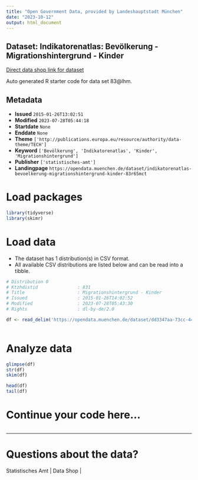 ```yaml
---
title: "Open Government Data, provided by Landeshauptstadt München"
date: "2023-10-12"
output: html_document
---
```


## Dataset: Indikatorenatlas: Bevölkerung - Migrationshintergrund - Kinder

[Direct data shop link for dataset](https://opendata.muenchen.de/dataset/indikatorenatlas-bevoelkerung-migrationshintergrund-kinder-83r65mct)

Auto generated R starter code for data set 83@lhm.

## Metadata

- **Issued** `2015-01-26T13:02:51`
- **Modified** `2023-07-28T05:44:18`
- **Startdate** `None`
- **Enddate** `None`
- **Theme** `['http://publications.europa.eu/resource/authority/data-theme/TECH']`
- **Keyword** `['Bevölkerung', 'Indikatorenatlas', 'Kinder', 'Migrationshintergrund']`
- **Publisher** `['statistisches-amt']`
- **Landingpage** `https://opendata.muenchen.de/dataset/indikatorenatlas-bevoelkerung-migrationshintergrund-kinder-83r65mct`


# Load packages

```r

library(tidyverse)
library(skimr)

```

# Load data

-   The dataset has 1 distribution(s) in CSV format.
-   All available CSV distributions are listed below and can be read into a tibble.

```r

# Distribution 0
# Ktzhdistid               : 831
# Title                    : Migrationshintergrund - Kinder
# Issued                   : 2015-01-26T14:02:52
# Modified                 : 2023-07-28T05:43:30
# Rights                   : dl-by-de/2.0

df <- read_delim('https://opendata.muenchen.de/dataset/dd3347aa-73cc-444e-bafa-6530272a7146/resource/ea396629-1814-4465-b711-3658c213dc4a/download/indikat_bevoelkerung_migrationshintergrund_kinder_240723.csv')



```

# Analyze data

```r

glimpse(df)
str(df)
skim(df)

head(df)
tail(df)

```

# Continue your code here...

```r

```

------------------------------------------------------------------------

# Questions about the data?

Statistisches Amt | Data Shop | 
